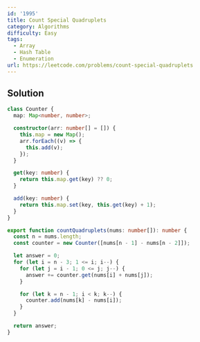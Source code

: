 ```yaml
---
id: '1995'
title: Count Special Quadruplets
category: Algorithms
difficulty: Easy
tags:
  - Array
  - Hash Table
  - Enumeration
url: https://leetcode.com/problems/count-special-quadruplets
---
```


## Solution

```typescript filename="solution.ts" copy
class Counter {
  map: Map<number, number>;

  constructor(arr: number[] = []) {
    this.map = new Map();
    arr.forEach((v) => {
      this.add(v);
    });
  }

  get(key: number) {
    return this.map.get(key) ?? 0;
  }

  add(key: number) {
    return this.map.set(key, this.get(key) + 1);
  }
}

export function countQuadruplets(nums: number[]): number {
  const n = nums.length;
  const counter = new Counter([nums[n - 1] - nums[n - 2]]);

  let answer = 0;
  for (let i = n - 3; 1 <= i; i--) {
    for (let j = i - 1; 0 <= j; j--) {
      answer += counter.get(nums[i] + nums[j]);
    }

    for (let k = n - 1; i < k; k--) {
      counter.add(nums[k] - nums[i]);
    }
  }

  return answer;
}
```
